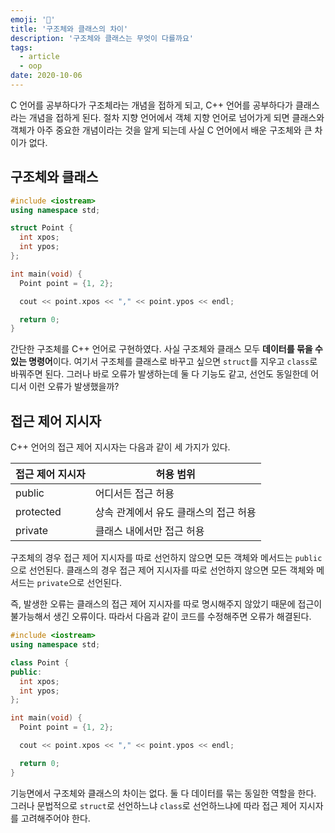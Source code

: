 ```yaml
---
emoji: '🧱'
title: '구조체와 클래스의 차이'
description: '구조체와 클래스는 무엇이 다를까요'
tags:
  - article
  - oop
date: 2020-10-06
---
```


C 언어를 공부하다가 구조체라는 개념을 접하게 되고, C++ 언어를 공부하다가 클래스라는 개념을 접하게 된다. 절차 지향 언어에서 객체 지향 언어로 넘어가게 되면 클래스와 객체가 아주 중요한 개념이라는 것을 알게 되는데 사실 C 언어에서 배운 구조체와 큰 차이가 없다.

## 구조체와 클래스

```cpp
#include <iostream>
using namespace std;

struct Point {
  int xpos;
  int ypos;
};

int main(void) {
  Point point = {1, 2};

  cout << point.xpos << "," << point.ypos << endl;

  return 0;
}
```

간단한 구조체를 C++ 언어로 구현하였다. 사실 구조체와 클래스 모두 **데이터를 묶을 수 있는 명령어**이다. 여기서 구조체를 클래스로 바꾸고 싶으면 `struct`를 지우고 `class`로 바꿔주면 된다. 그러나 바로 오류가 발생하는데 둘 다 기능도 같고, 선언도 동일한데 어디서 이런 오류가 발생했을까?

## 접근 제어 지시자

C++ 언어의 접근 제어 지시자는 다음과 같이 세 가지가 있다.

| 접근 제어 지시자 | 허용 범위                             |
| ---------------- | ------------------------------------- |
| public           | 어디서든 접근 허용                    |
| protected        | 상속 관계에서 유도 클래스의 접근 허용 |
| private          | 클래스 내에서만 접근 허용             |

구조체의 경우 접근 제어 지시자를 따로 선언하지 않으면 모든 객체와 메서드는 `public`으로 선언된다. 클래스의 경우 접근 제어 지시자를 따로 선언하지 않으면 모든 객체와 메서드는 `private`으로 선언된다.

즉, 발생한 오류는 클래스의 접근 제어 지시자를 따로 명시해주지 않았기 때문에 접근이 불가능해서 생긴 오류이다. 따라서 다음과 같이 코드를 수정해주면 오류가 해결된다.

```cpp
#include <iostream>
using namespace std;

class Point {
public:
  int xpos;
  int ypos;
};

int main(void) {
  Point point = {1, 2};

  cout << point.xpos << "," << point.ypos << endl;

  return 0;
}
```

기능면에서 구조체와 클래스의 차이는 없다. 둘 다 데이터를 묶는 동일한 역할을 한다. 그러나 문법적으로 `struct`로 선언하느냐 `class`로 선언하느냐에 따라 접근 제어 지시자를 고려해주어야 한다.
